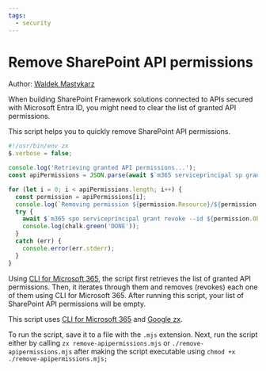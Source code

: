 ```yaml
---
tags:
  - security
---
```



# Remove SharePoint API permissions

Author: [Waldek Mastykarz](https://blog.mastykarz.nl/sample-script-quickly-remove-sharepoint-api-permissions/)

When building SharePoint Framework solutions connected to APIs secured with Microsoft Entra ID, you might need to clear the list of granted API permissions.

This script helps you to quickly remove SharePoint API permissions.

<Tabs>
  <TabItem value="JavaScript (Google zx)">

  ```javascript
  #!/usr/bin/env zx
  $.verbose = false;

  console.log('Retrieving granted API permissions...');
  const apiPermissions = JSON.parse(await $`m365 serviceprincipal sp grant list -o json`);

  for (let i = 0; i < apiPermissions.length; i++) {
    const permission = apiPermissions[i];
    console.log(`Removing permission ${permission.Resource}/${permission.Scope} (${permission.ObjectId})...`);
    try {
      await $`m365 spo serviceprincipal grant revoke --id ${permission.ObjectId}`
      console.log(chalk.green('DONE'));
    }
    catch (err) {
      console.error(err.stderr);
    }
  }
  ```

  </TabItem>
</Tabs>

Using [CLI for Microsoft 365](https://aka.ms/cli-m365), the script first retrieves the list of granted API permissions. Then, it iterates through them and removes (revokes) each one of them using CLI for Microsoft 365. After running this script, your list of SharePoint API permissions will be empty.

This script uses [CLI for Microsoft 365](https://aka.ms/cli-m365) and [Google zx](https://github.com/google/zx).

To run the script, save it to a file with the `.mjs` extension. Next, run the script either by calling `zx remove-apipermissions.mjs` or `./remove-apipermissions.mjs` after making the script executable using `chmod +x ./remove-apipermissions.mjs;`
